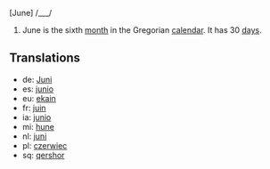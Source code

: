 [June] /___/

#June is the sixth [[month]] in the Gregorian [[calendar]]. It has 30 [[day]]s.

==Translations==
*de: [[Juni]]
*es: [[junio]]
*eu: [[ekain]]
*fr: [[juin]]
*ia: [[junio]]
*mi: [[hune]]
*nl: [[juni]]
*pl: [[czerwiec]]
*sq: [[qershor]]